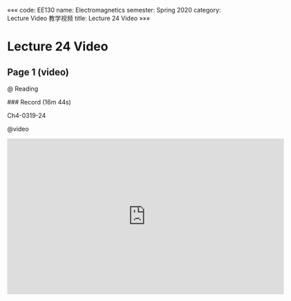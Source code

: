 «««
code: EE130
name: Electromagnetics
semester: Spring 2020
category: Lecture Video 教学视频
title: Lecture 24 Video
»»»

# Lecture 24 Video

## Page 1 (video)

@ Reading

<div class="markdown-body">
### Record (16m 44s)

Ch4-0319-24
</div>

@video

<iframe src="https://sbbrisk.com/e/oe6ykoqdsy31.html" frameborder=0 marginwidth=0 marginheight=0 scrolling=no width=640 height=360 allowfullscreen></iframe>
